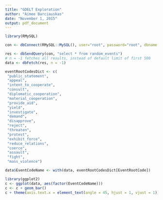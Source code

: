 ```yaml
---
title: "GDELT Exploration"
author: "Aimee Barciauskas"
date: "November 1, 2015"
output: pdf_document
---
```


```r
library(RMySQL)

con <- dbConnect(RMySQL::MySQL(), user="root", password="root", dbname = "gdelt")

res <- dbSendQuery(con, "select * from random_events")
# n = -1 fetches all results, instead of default limit of first 500
data <- dbFetch(res, n = -1)

eventRootCodesDict <- c(
 "public_statement",
 "appeal",
 "intent_to_cooperate",
 "consult",
 "diplomatic_cooperation",
 "material_cooperation",
 "provide_aid",
 "yield",
 "investigate",
 "demand",
 "disapprove",
 "reject",
 "threaten",
 "protest",
 "exhibit_force",
 "reduce_relations",
 "coerce",
 "assault",
 "fight",
 "mass_violence")

data$EventCodeName <- with(data, eventRootCodesDict[EventRootCode])

library(ggplot2)
c <- ggplot(data, aes(factor(EventCodeName)))
c <- c + geom_bar()
c + theme(axis.text.x = element_text(angle = 45, hjust = 1, vjust = 1))
```
